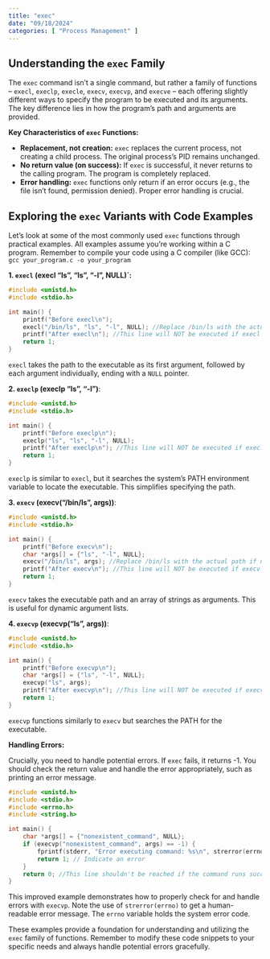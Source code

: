 ```yaml
---
title: "exec"
date: "09/18/2024"
categories: [ "Process Management" ]
---
```

## Understanding the `exec` Family

The `exec` command isn't a single command, but rather a family of functions – `execl`, `execlp`, `execle`, `execv`, `execvp`, and `execve` – each offering slightly different ways to specify the program to be executed and its arguments.  The key difference lies in how the program's path and arguments are provided.

**Key Characteristics of `exec` Functions:**

* **Replacement, not creation:**  `exec` replaces the current process, not creating a child process.  The original process's PID remains unchanged.
* **No return value (on success):**  If `exec` is successful, it never returns to the calling program.  The program is completely replaced.
* **Error handling:**  `exec` functions only return if an error occurs (e.g., the file isn't found, permission denied).  Proper error handling is crucial.


## Exploring the `exec` Variants with Code Examples

Let's look at some of the most commonly used `exec` functions through practical examples.  All examples assume you're working within a C program.  Remember to compile your code using a C compiler (like GCC): `gcc your_program.c -o your_program`

**1. `execl` (execl "ls", "ls", "-l", NULL)`:**

```c
#include <unistd.h>
#include <stdio.h>

int main() {
    printf("Before execl\n");
    execl("/bin/ls", "ls", "-l", NULL); //Replace /bin/ls with the actual path if needed
    printf("After execl\n"); //This line will NOT be executed if execl is successful
    return 1;
}
```

`execl` takes the path to the executable as its first argument, followed by each argument individually, ending with a `NULL` pointer.


**2. `execlp` (execlp "ls", "-l")**:

```c
#include <unistd.h>
#include <stdio.h>

int main() {
    printf("Before execlp\n");
    execlp("ls", "ls", "-l", NULL);
    printf("After execlp\n"); //This line will NOT be executed if execlp is successful
    return 1;
}
```

`execlp` is similar to `execl`, but it searches the system's PATH environment variable to locate the executable.  This simplifies specifying the path.


**3. `execv` (execv("/bin/ls", args))**:

```c
#include <unistd.h>
#include <stdio.h>

int main() {
    printf("Before execv\n");
    char *args[] = {"ls", "-l", NULL};
    execv("/bin/ls", args); //Replace /bin/ls with the actual path if needed.
    printf("After execv\n"); //This line will NOT be executed if execv is successful
    return 1;
}
```

`execv` takes the executable path and an array of strings as arguments.  This is useful for dynamic argument lists.


**4. `execvp` (execvp("ls", args))**:

```c
#include <unistd.h>
#include <stdio.h>

int main() {
    printf("Before execvp\n");
    char *args[] = {"ls", "-l", NULL};
    execvp("ls", args);
    printf("After execvp\n"); //This line will NOT be executed if execvp is successful
    return 1;
}
```

`execvp` functions similarly to `execv` but searches the PATH for the executable.


**Handling Errors:**

Crucially, you need to handle potential errors.  If `exec` fails, it returns -1.  You should check the return value and handle the error appropriately, such as printing an error message.


```c
#include <unistd.h>
#include <stdio.h>
#include <errno.h>
#include <string.h>

int main() {
    char *args[] = {"nonexistent_command", NULL};
    if (execvp("nonexistent_command", args) == -1) {
        fprintf(stderr, "Error executing command: %s\n", strerror(errno));
        return 1; // Indicate an error
    }
    return 0; //This line shouldn't be reached if the command runs successfully
}
```

This improved example demonstrates how to properly check for and handle errors with `execvp`.  Note the use of `strerror(errno)` to get a human-readable error message.  The  `errno` variable holds the system error code.

These examples provide a foundation for understanding and utilizing the `exec` family of functions. Remember to modify these code snippets to your specific needs and always handle potential errors gracefully.

